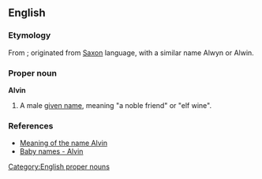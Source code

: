 ==English==
===Etymology===
From {{OE.}}; originated from [[Saxon]] language, with a similar name Alwyn or Alwin.

===Proper noun===
[[Category:English proper nouns]]
'''Alvin'''

#A male [[given name]], meaning "a noble friend" or "elf wine".

===References===
* [http://baby-names.adoption.com/search/Alvin.html Meaning of the name Alvin]
* [http://www.weddingvendors.com/baby-names/letter/a/page-9/ Baby names - Alvin]